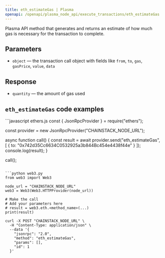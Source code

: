 ```yaml
---
title: eth_estimateGas | Plasma
openapi: /openapi/plasma_node_api/execute_transactions/eth_estimateGas.json POST /be84184cd12967be5a65d06651c60085
---
```


Plasma API method that generates and returns an estimate of how much gas is necessary for the transaction to complete.

## Parameters

* `object` — the transaction call object with fields like `from`, `to`, `gas`, `gasPrice`, `value`, `data`

## Response

* `quantity` — the amount of gas used

## `eth_estimateGas` code examples

<CodeGroup>
```javascript ethers.js
const { JsonRpcProvider } = require("ethers");

const provider = new JsonRpcProvider("CHAINSTACK_NODE_URL");

async function call() {
  const result = await provider.send("eth_estimateGas", [
    {
      to: "0x742d35Cc6634C0532925a3b844Bc454e4438f44e"
    }
  ]);
  console.log(result);
}

call();
```

```python web3.py
from web3 import Web3

node_url = "CHAINSTACK_NODE_URL"
web3 = Web3(Web3.HTTPProvider(node_url))

# Make the call
# Add your parameters here
# result = web3.eth.<method_name>(...)
print(result)
```

```shell cURL
curl -X POST "CHAINSTACK_NODE_URL" \
  -H "Content-Type: application/json" \
  --data '{
    "jsonrpc": "2.0",
    "method": "eth_estimateGas",
    "params": [],
    "id": 1
  }'
```
</CodeGroup>
